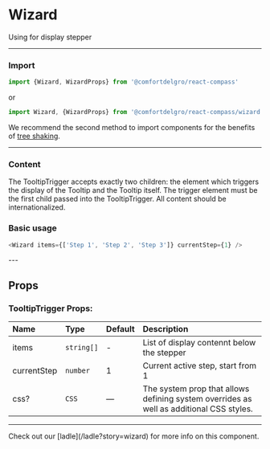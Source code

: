 
# Wizard

Using for display stepper

---

### Import

```js
import {Wizard, WizardProps} from '@comfortdelgro/react-compass'
```

or

```js
import Wizard, {WizardProps} from '@comfortdelgro/react-compass/wizard'
```

We recommend the second method to import components for the benefits of [tree shaking](https://developer.mozilla.org/en-US/docs/Glossary/Tree_shaking).

---

### Content

The TooltipTrigger accepts exactly two children: the element which triggers the display of the Tooltip and the Tooltip itself. The trigger element must be the first child passed into the TooltipTrigger. All content should be internationalized.

### Basic usage

```js
<Wizard items={['Step 1', 'Step 2', 'Step 3']} currentStep={1} />
```

<ComponentDisplay>
  <Wizard items={['Step 1', 'Step 2', 'Step 3']} currentStep={1} />
</ComponentDisplay>
---

## Props

### TooltipTrigger Props:

| Name        | Type       | Default | Description                                                                             |
| :---------- | :--------- | :------ | :-------------------------------------------------------------------------------------- |
| items       | `string[]` | -       | List of display contennt below the stepper                                              |
| currentStep | `number`   | 1       | Current active step, start from 1                                                       |
| css?        | `CSS`      | —       | The system prop that allows defining system overrides as well as additional CSS styles. |

---

<Callout>
  Check out our [ladle](/ladle?story=wizard) for more info on this component.
</Callout>

